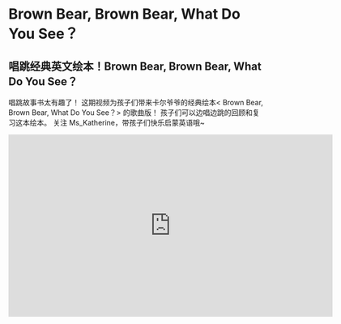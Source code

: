 # Brown Bear, Brown Bear, What Do You See？

## 唱跳经典英文绘本！Brown Bear, Brown Bear, What Do You See？

唱跳故事书太有趣了！
这期视频为孩子们带来卡尔爷爷的经典绘本< Brown Bear, Brown Bear, What Do You See？> 的歌曲版！
孩子们可以边唱边跳的回顾和复习这本绘本。
关注 Ms_Katherine，带孩子们快乐启蒙英语哦~

<iframe
  src="https://player.bilibili.com/player.html?bvid=BV1Bh4y1p7en&cid=1&page=1"
  scrolling="no"
  border="0"
  frameborder="no"
  framespacing="0"
  allowfullscreen="true"
  width="640"
  height="360"
></iframe>
